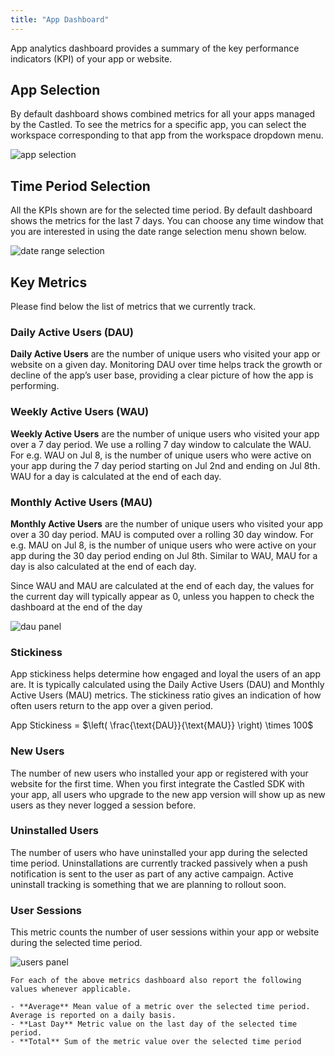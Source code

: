 ```yaml
---
title: "App Dashboard"
---
```


App analytics dashboard provides a summary of the key performance indicators (KPI) of your app or website.

## App Selection

By default dashboard shows combined metrics for all your apps managed by the Castled. To see the metrics for a specific app, you
can select the workspace corresponding to that app from the workspace dropdown menu.

![app selection](/images/analytics/app/app_selection.png)

## Time Period Selection

All the KPIs shown are for the selected time period. By default dashboard shows the metrics for the last 7 days. You can choose any
time window that you are interested in using the date range selection menu shown below.

![date range selection](/images/analytics/app/date_range_picker.png)

## Key Metrics

Please find below the list of metrics that we currently track.

### Daily Active Users (DAU)

**Daily Active Users** are the number of unique users who visited your app or website on a given day.
Monitoring DAU over time helps track the growth or decline of the app’s user base, providing a clear picture of how the app is performing.

### Weekly Active Users (WAU)

**Weekly Active Users** are the number of unique users who visited your app over a 7 day period. We use a rolling 7 day window to calculate the WAU.
For e.g. WAU on Jul 8, is the number of unique users who were active on your app during the 7 day period starting on Jul 2nd and ending on Jul 8th.
WAU for a day is calculated at the end of each day.

### Monthly Active Users (MAU)

**Monthly Active Users** are the number of unique users who visited your app over a 30 day period. MAU is computed over a rolling 30 day window.
For e.g. MAU on Jul 8, is the number of unique users who were active on your app during the 30 day period ending on Jul 8th. Similar to WAU,
MAU for a day is also calculated at the end of each day.

<Info>
  Since WAU and MAU are calculated at the end of each day, the values for the
  current day will typically appear as 0, unless you happen to check the
  dashboard at the end of the day
</Info>

![dau panel](/images/analytics/app/dau_panel.png)

### Stickiness

App stickiness helps determine how engaged and loyal the users of an app are. It is typically calculated using the Daily Active Users (DAU)
and Monthly Active Users (MAU) metrics. The stickiness ratio gives an indication of how often users return to the app over a given period.

App Stickiness = $\left( \frac{\text{DAU}}{\text{MAU}} \right) \times 100$

### New Users

The number of new users who installed your app or registered with your website for the first time. When you first integrate the Castled SDK
with your app, all users who upgrade to the new app version will show up as new users as they never logged a session before.

### Uninstalled Users

The number of users who have uninstalled your app during the selected time period. Uninstallations are currently tracked passively when a
push notification is sent to the user as part of any active campaign. Active uninstall tracking is something that we are planning to rollout soon.

### User Sessions

This metric counts the number of user sessions within your app or website during the selected time period.

![users panel](/images/analytics/app/dau_panel.png)

<Note>

    For each of the above metrics dashboard also report the following values whenever applicable.

    - **Average** Mean value of a metric over the selected time period. Average is reported on a daily basis.
    - **Last Day** Metric value on the last day of the selected time period.
    - **Total** Sum of the metric value over the selected time period

</Note>
